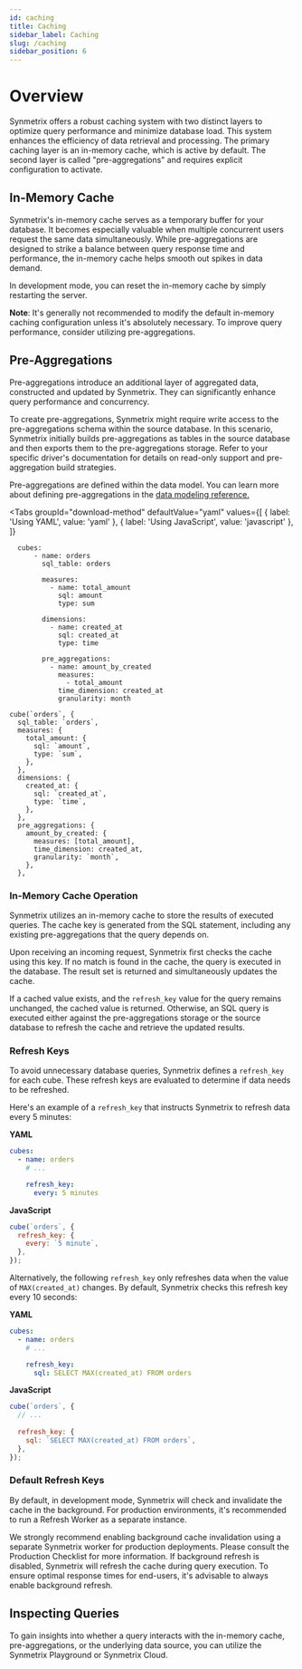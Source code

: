 ```yaml
---
id: caching
title: Caching
sidebar_label: Caching
slug: /caching
sidebar_position: 6
---
```


# Overview

Synmetrix offers a robust caching system with two distinct layers to optimize query performance and minimize database load. This system enhances the efficiency of data retrieval and processing. The primary caching layer is an in-memory cache, which is active by default. The second layer is called "pre-aggregations" and requires explicit configuration to activate.

## In-Memory Cache

Synmetrix's in-memory cache serves as a temporary buffer for your database. It becomes especially valuable when multiple concurrent users request the same data simultaneously. While pre-aggregations are designed to strike a balance between query response time and performance, the in-memory cache helps smooth out spikes in data demand.

In development mode, you can reset the in-memory cache by simply restarting the server.

**Note**: It's generally not recommended to modify the default in-memory caching configuration unless it's absolutely necessary. To improve query performance, consider utilizing pre-aggregations.

## Pre-Aggregations

Pre-aggregations introduce an additional layer of aggregated data, constructed and updated by Synmetrix. They can significantly enhance query performance and concurrency.

To create pre-aggregations, Synmetrix might require write access to the pre-aggregations schema within the source database. In this scenario, Synmetrix initially builds pre-aggregations as tables in the source database and then exports them to the pre-aggregations storage. Refer to your specific driver's documentation for details on read-only support and pre-aggregation build strategies.

Pre-aggregations are defined within the data model. You can learn more about defining pre-aggregations in the [data modeling reference.](https://cube.dev/docs/product/caching/using-pre-aggregations)

<Tabs
  groupId="download-method"
  defaultValue="yaml"
  values={[
    { label: 'Using YAML', value: 'yaml' },
    { label: 'Using JavaScript', value: 'javascript' },
  ]}
>
  <TabItem value="yaml" label="YAML">
   

      cubes:
          - name: orders
            sql_table: orders

            measures:
              - name: total_amount
                sql: amount
                type: sum

            dimensions:
              - name: created_at
                sql: created_at
                type: time

            pre_aggregations:
              - name: amount_by_created
                measures:
                  - total_amount
                time_dimension: created_at
                granularity: month

  </TabItem>
  <TabItem value="javascript" label="JavaScript">
    

    cube(`orders`, {
      sql_table: `orders`,
      measures: {
        total_amount: {
          sql: `amount`,
          type: `sum`,
        },
      },
      dimensions: {
        created_at: {
          sql: `created_at`,
          type: `time`,
        },
      }, 
      pre_aggregations: {
        amount_by_created: {
          measures: [total_amount],
          time_dimension: created_at,
          granularity: `month`,
        },
      },


  </TabItem>
</Tabs>


### In-Memory Cache Operation

Synmetrix utilizes an in-memory cache to store the results of executed queries. The cache key is generated from the SQL statement, including any existing pre-aggregations that the query depends on.

Upon receiving an incoming request, Synmetrix first checks the cache using this key. If no match is found in the cache, the query is executed in the database. The result set is returned and simultaneously updates the cache.

If a cached value exists, and the `refresh_key` value for the query remains unchanged, the cached value is returned. Otherwise, an SQL query is executed either against the pre-aggregations storage or the source database to refresh the cache and retrieve the updated results.

### Refresh Keys

To avoid unnecessary database queries, Synmetrix defines a `refresh_key` for each cube. These refresh keys are evaluated to determine if data needs to be refreshed.

Here's an example of a `refresh_key` that instructs Synmetrix to refresh data every 5 minutes:


**YAML**

```yaml
cubes:
  - name: orders
    # ...

    refresh_key:
      every: 5 minutes
```

**JavaScript**

```javascript
cube(`orders`, {
  refresh_key: {
    every: `5 minute`,
  },
});
```

Alternatively, the following `refresh_key` only refreshes data when the value of `MAX(created_at)` changes. By default, Synmetrix checks this refresh key every 10 seconds:

**YAML**

```yaml
cubes:
  - name: orders
    # ...

    refresh_key:
      sql: SELECT MAX(created_at) FROM orders
```

**JavaScript**
```javascript
cube(`orders`, {
  // ...
 
  refresh_key: {
    sql: `SELECT MAX(created_at) FROM orders`,
  },
});
```

### Default Refresh Keys


By default, in development mode, Synmetrix will check and invalidate the cache in the background. For production environments, it's recommended to run a Refresh Worker as a separate instance.

We strongly recommend enabling background cache invalidation using a separate Synmetrix worker for production deployments. Please consult the Production Checklist for more information. If background refresh is disabled, Synmetrix will refresh the cache during query execution. To ensure optimal response times for end-users, it's advisable to always enable background refresh.



## Inspecting Queries

To gain insights into whether a query interacts with the in-memory cache, pre-aggregations, or the underlying data source, you can utilize the Synmetrix Playground or Synmetrix Cloud.
